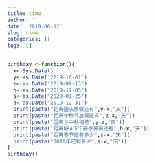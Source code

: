 ```yaml
---
title: time
author: ''
date: '2019-06-12'
slug: time
categories: []
tags: []
---
```

```r
birthday <-function(){
  x<-Sys.Date()
  y<-as.Date("2019-10-01")
  z<-as.Date("2019-09-13")
  h<-as.Date("2019-11-05")
  s<-as.Date("2020-01-25")
  a<-as.Date("2019-12-31")
  print(paste("距离国庆放假还有",y-x,"天"))
  print(paste("距离中秋节放假还有",z-x,"天"))
  print(paste("国庆与中秋相差",y-z,"天"))
  print(paste("距离NBA下个赛季开赛还有",h-x,"天"))
  print(paste("距离春节还有多少",s-x,"天"))
  print(paste("2019年还剩多少",a-x,"天"))
}
birthday()
```

